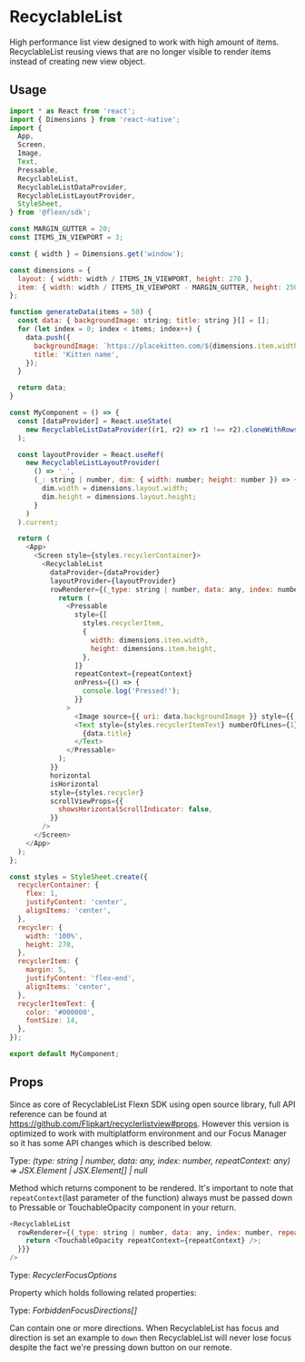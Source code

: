 
# RecyclableList

High performance list view designed to work with high amount of items. 
RecyclableList reusing views that are no longer visible to render items instead of creating new view object.

## Usage
```javascript
import * as React from 'react';
import { Dimensions } from 'react-native';
import {
  App,
  Screen,
  Image,
  Text,
  Pressable,
  RecyclableList,
  RecyclableListDataProvider,
  RecyclableListLayoutProvider,
  StyleSheet,
} from '@flexn/sdk';

const MARGIN_GUTTER = 20;
const ITEMS_IN_VIEWPORT = 3;

const { width } = Dimensions.get('window');

const dimensions = {
  layout: { width: width / ITEMS_IN_VIEWPORT, height: 270 },
  item: { width: width / ITEMS_IN_VIEWPORT - MARGIN_GUTTER, height: 250 },
};

function generateData(items = 50) {
  const data: { backgroundImage: string; title: string }[] = [];
  for (let index = 0; index < items; index++) {
    data.push({
      backgroundImage: `https://placekitten.com/${dimensions.item.width}/${dimensions.item.height + index}`,
      title: 'Kitten name',
    });
  }

  return data;
}

const MyComponent = () => {
  const [dataProvider] = React.useState(
    new RecyclableListDataProvider((r1, r2) => r1 !== r2).cloneWithRows(generateData())
  );

  const layoutProvider = React.useRef(
    new RecyclableListLayoutProvider(
      () => '_',
      (_: string | number, dim: { width: number; height: number }) => {
        dim.width = dimensions.layout.width;
        dim.height = dimensions.layout.height;
      }
    )
  ).current;

  return (
    <App>
      <Screen style={styles.recyclerContainer}>
        <RecyclableList
          dataProvider={dataProvider}
          layoutProvider={layoutProvider}
          rowRenderer={(_type: string | number, data: any, index: number, repeatContext: any) => {
            return (
              <Pressable
                style={[
                  styles.recyclerItem,
                  {
                    width: dimensions.item.width,
                    height: dimensions.item.height,
                  },
                ]}
                repeatContext={repeatContext}
                onPress={() => {
                  console.log('Pressed!');
                }}
              >
                <Image source={{ uri: data.backgroundImage }} style={{ width: '100%', height: '80%' }} />
                <Text style={styles.recyclerItemText} numberOfLines={1}>
                  {data.title}
                </Text>
              </Pressable>
            );
          }}
          horizontal
          isHorizontal
          style={styles.recycler}
          scrollViewProps={{
            showsHorizontalScrollIndicator: false,
          }}
        />
      </Screen>
    </App>
  );
};

const styles = StyleSheet.create({
  recyclerContainer: {
    flex: 1,
    justifyContent: 'center',
    alignItems: 'center',
  },
  recycler: {
    width: '100%',
    height: 270,
  },
  recyclerItem: {
    margin: 5,
    justifyContent: 'flex-end',
    alignItems: 'center',
  },
  recyclerItemText: {
    color: '#000000',
    fontSize: 14,
  },
});

export default MyComponent;
```

## Props

Since as core of RecyclableList Flexn SDK using open source library, full API reference can be found at https://github.com/Flipkart/recyclerlistview#props. However this version 
is optimized to work with multiplatform environment and our Focus Manager so it has some API changes which is described below.

<Prop value="rowRenderer" /><Badge required /> 

Type: *(type: string | number, data: any, index: number, repeatContext: any) => JSX.Element | JSX.Element[] | null*

Method which returns component to be rendered. It's important to note that `repeatContext`(last parameter of the function) always must be passed down to 
Pressable or TouchableOpacity component in your return.

```javascript
<RecyclableList
  rowRenderer={(_type: string | number, data: any, index: number, repeatContext: any) => {
    return <TouchableOpacity repeatContext={repeatContext} />;
  }}}
/>
```

<Prop value="focusOptions" /><Badge value="Android TV, Fire TV, Apple TV" platform /> 

Type: *RecyclerFocusOptions*

Property which holds following related properties:

<Prop value="forbiddenFocusDirections" subProperty/>

Type: *ForbiddenFocusDirections[]*

Can contain one or more directions. When RecyclableList has focus and direction is set an example to `down` then RecyclableList will never lose focus despite the fact we're pressing
down button on our remote.

